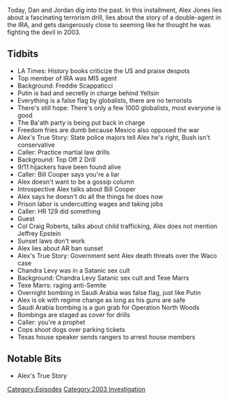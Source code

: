 {{DEFAULTSORT:
    #_EPISODE_0560:May 12-13, 2003
}}{{Episode
    | title             = May 12-13, 2003
    | caption           = Listen to this episode on [https://knowledgefight.libsyn.com/560-may-12-13-2003 Libsyn] [https://open.spotify.com/episode/2KG9KTDlDOf2MYHzLRbNQL Spotify]
    | episodeNumber     = 560
    | length            = 01:42:19
    | airDate           = May 23, 2021
    | coverageStartDate = May 12, 2003
    | coverageEndDate   = May 13, 2003
    | episodeType       = [[:Category:2003 Investigation|2003 Investigation]]
    | appearance        = [[Freddie Scappaticci]], [[Vladimir Putin]], [[Boris Yeltsin]], [[Bill Cooper]], [[Craig Roberts]], [[Chandra Levy]], [[Texe Marrs]]
    | previousEpisode   = [[559: Noam Man's Land]]
    | nextEpisode       = [[561: Jordan Takes The Wheel 6]]
}}

{{Stub}}

Today, Dan and Jordan dig into the past. In this installment, Alex Jones lies about a fascinating terrorism drill, lies about the story of a double-agent in the IRA, and gets dangerously close to seeming like he thought he was fighting the devil in 2003.

==Tidbits==

*LA Times: History books criticize the US and praise despots
*Top member of IRA was MI5 agent
*Background: Freddie Scappaticci
*Putin is bad and secretly in charge behind Yeltsin
*Everything is a false flag by globalists, there are no terrorists
*There's still hope: There's only a few 1000 globalists, most everyone is good
*The Ba'ath party is being put back in charge
*Freedom fries are dumb because Mexico also opposed the war
*Alex's True Story: State police majors tell Alex he's right, Bush isn't conservative
*Caller: Practice martial law drills
*Background: Top Off 2 Drill
*9/11 hijackers have been found alive
*Caller: Bill Cooper says you're a liar
*Alex doesn't want to be a gossip column
*Introspective Alex talks about Bill Cooper
*Alex says he doesn't do all the things he does now
*Prison labor is undercutting wages and taking jobs
*Caller: HR 129 did something
*Guest
*Col Craig Roberts, talks about child trafficking, Alex does not mention Jeffrey Epstein
*Sunset laws don't work
*Alex lies about AR ban sunset
*Alex's True Story: Government sent Alex death threats over the Waco case
*Chandra Levy was in a Satanic sex cult
*Background: Chandra Levy Satanic sex cult and Texe Marrs
*Texe Marrs: raging anti-Semite
*Overnight bombing in Saudi Arabia was false flag, just like Putin
*Alex is ok with regime change as long as his guns are safe
*Saudi Arabia bombing is a gun grab for Operation North Woods
*Bombings are staged as cover for drills
*Caller: you're a prophet
*Cops shoot dogs over parking tickets
*Texas house speaker sends rangers to arrest house members

==Notable Bits==

*Alex's True Story

[[Category:Episodes]]
[[Category:2003 Investigation]]
